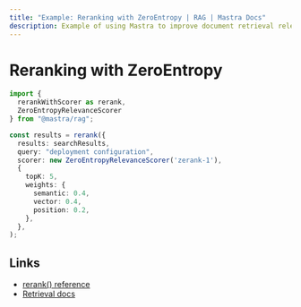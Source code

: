 ```yaml
---
title: "Example: Reranking with ZeroEntropy | RAG | Mastra Docs"
description: Example of using Mastra to improve document retrieval relevance with ZeroEntropy's reranking service.
---
```


# Reranking with ZeroEntropy

```typescript
import { 
  rerankWithScorer as rerank, 
  ZeroEntropyRelevanceScorer 
} from "@mastra/rag";

const results = rerank({
  results: searchResults,
  query: "deployment configuration",
  scorer: new ZeroEntropyRelevanceScorer('zerank-1'),
  {
    topK: 5,
    weights: {
      semantic: 0.4,
      vector: 0.4,
      position: 0.2,
    },
  },
);
```

## Links

- [rerank() reference](/reference/rag/rerankWithScorer)
- [Retrieval docs](/docs/rag/retrieval)
